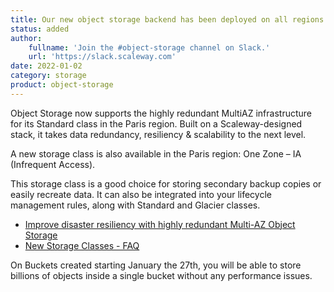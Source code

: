 ```yaml
---
title: Our new object storage backend has been deployed on all regions
status: added
author:
    fullname: 'Join the #object-storage channel on Slack.'
    url: 'https://slack.scaleway.com'
date: 2022-01-02
category: storage
product: object-storage
---
```


Object Storage now supports the highly redundant MultiAZ infrastructure for its Standard class in the Paris region. Built on a Scaleway-designed stack, it takes data redundancy, resiliency &amp; scalability to the next level.

A new storage class is also available in the Paris region: One Zone &#8211; IA (Infrequent Access).

This storage class is a good choice for storing secondary backup copies or easily recreate data.
It can also be integrated into your lifecycle management rules, along with Standard and Glacier classes. 

* [Improve disaster resiliency with highly redundant Multi-AZ Object Storage](https://blog.scaleway.com/improve-disaster-resiliency-with-highly-redundant-multi-az-object-storage/)
* [New Storage Classes - FAQ](https://www.scaleway.com/en/docs/faq/new-object-storage-classes/)

On Buckets created starting January the 27th, you will be able to store billions of objects inside a single bucket without any performance issues.